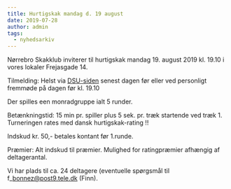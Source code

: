 ```yaml
---
title: Hurtigskak mandag d. 19 august
date: 2019-07-28
author: admin
tags:
  - nyhedsarkiv
---
```


Nørrebro Skakklub inviterer til hurtigskak mandag 19. august 2019 kl. 19.10 i vores lokaler Frejasgade 14.

Tilmelding: Helst via [DSU-siden](https://turnering.skak.dk/TournamentActive/Details?tourId=25857) senest dagen før eller ved personligt fremmøde på dagen før kl. 19.10

Der spilles een monradgruppe ialt 5 runder.

Betænkningstid: 15 min pr. spiller plus 5 sek. pr. træk startende ved træk 1. Turneringen rates med dansk hurtigskak-rating !!

Indskud kr. 50,- betales kontant før 1.runde.

Præmier: Alt indskud til præmier. Mulighed for ratingpræmier afhængig af deltagerantal.

Vi har plads til ca. 24 deltagere (eventuelle spørgsmål til f\_bonnez@post9.tele.dk (Finn).
